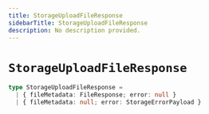 ```yaml
---
title: StorageUploadFileResponse
sidebarTitle: StorageUploadFileResponse
description: No description provided.
---
```


# `StorageUploadFileResponse`

```ts
type StorageUploadFileResponse =
  | { fileMetadata: FileResponse; error: null }
  | { fileMetadata: null; error: StorageErrorPayload }
```

